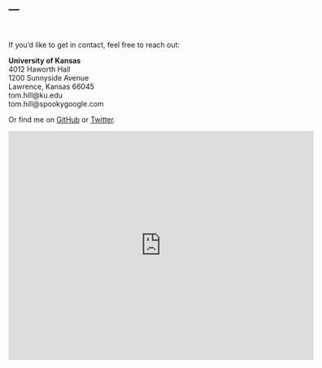 ---
---

\

If you'd like to get in contact, feel free to reach out:

**University of Kansas**<br>
4012 Haworth Hall<br>
1200 Sunnyside Avenue<br>
Lawrence, Kansas 66045<br>
tom.hill@ku.edu<br>
tom.hill@spookygoogle.com<br>

Or find me on [GitHub](https://github.com/tomh1lll) or [Twitter](https://twitter.com/TomH1lll).

<iframe src="https://www.google.com/maps/embed?pb=!1m18!1m12!1m3!1d3102.610297286337!2d-95.25063178464791!3d38.95573037956168!2m3!1f0!2f0!3f0!3m2!1i1024!2i768!4f13.1!3m3!1m2!1s0x87bf6f3576e79333%3A0xe5c0bf3f4bd7f99d!2sHaworth+Hall%2C+Lawrence%2C+KS+66045!5e0!3m2!1sen!2sus!4v1558738865462!5m2!1sen!2sus" width="600" height="450" frameborder="0" style="border:0"></iframe>